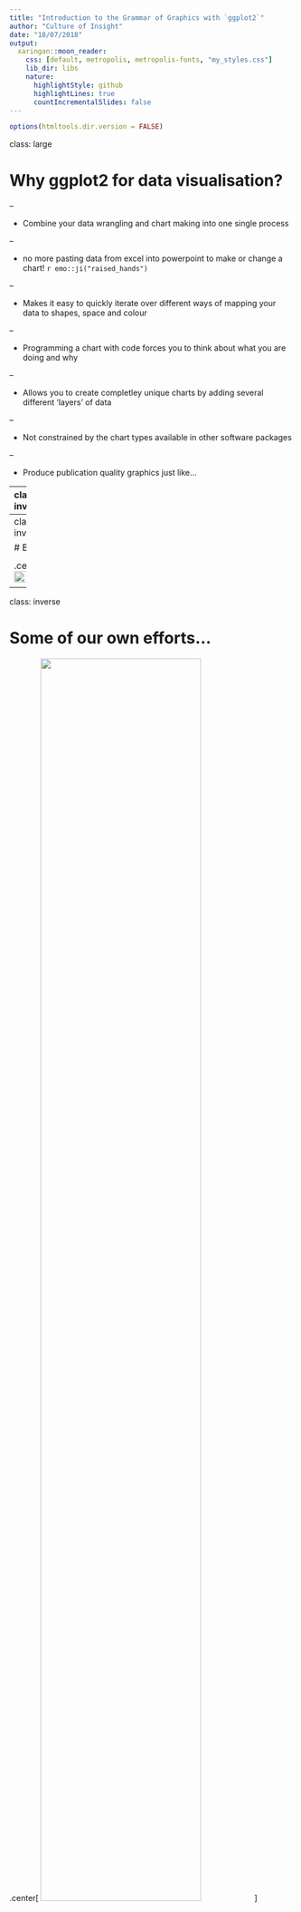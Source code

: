 ---
title: "Introduction to the Grammar of Graphics with `ggplot2`"
author: "Culture of Insight"
date: "18/07/2018"
output:
  xaringan::moon_reader:
    css: [default, metropolis, metropolis-fonts, "my_styles.css"]
    lib_dir: libs
    nature:
      highlightStyle: github
      highlightLines: true
      countIncrementalSlides: false
---

```{r setup, include=FALSE}
options(htmltools.dir.version = FALSE)
```

class: large

# Why ggplot2 for data visualisation?

--


- Combine your data wrangling and chart making into one single process

--

  * no more pasting data from excel into powerpoint to make or change a chart! `r emo::ji("raised_hands")`

--

- Makes it easy to quickly iterate over different ways of mapping your data to shapes, space and colour

--

- Programming a chart with code forces you to think about what you are doing and why

--

- Allows you to create completley unique charts by adding several different 'layers' of data

--

- Not constrained by the chart types available in other software packages

--

- Produce publication quality graphics just like...

---
class: inverse

# Financial Times

<blockquote class="twitter-tweet" data-lang="en"><p lang="en" dir="ltr">Fun fact for the <a href="https://twitter.com/hashtag/dataviz?src=hash&amp;ref_src=twsrc%5Etfw">#dataviz</a> crowd:<br><br>This chart (and the ones in the story) are the first we&#39;ve done 100% in ggplot, right down to the custom <a href="https://twitter.com/FT?ref_src=twsrc%5Etfw">@FT</a> font and the white bar in the top left. <a href="https://t.co/BVFmoYX2WL">https://t.co/BVFmoYX2WL</a></p>&mdash; John Burn-Murdoch (@jburnmurdoch) <a href="https://twitter.com/jburnmurdoch/status/1006783615022391297?ref_src=twsrc%5Etfw">June 13, 2018</a></blockquote>
<script async src="https://platform.twitter.com/widgets.js" charset="utf-8"></script>

.center[
<img src="assets/ft_ggplot.jpg" width="40%"/>
]

---
class: inverse

# BBC

<blockquote class="twitter-tweet" data-conversation="none" data-cards="hidden" data-lang="en"><p lang="en" dir="ltr">At the beeb we’re now doing a lot of charts solely in ggplot. The charts here for example <a href="https://t.co/bokQHQK6pj">https://t.co/bokQHQK6pj</a> .  We’re doing maps too.</p>&mdash; Wesley Stephenson (@WesStephenson) <a href="https://twitter.com/WesStephenson/status/1006797669648470016?ref_src=twsrc%5Etfw">June 13, 2018</a></blockquote>
<script async src="https://platform.twitter.com/widgets.js" charset="utf-8"></script>

.center[
<img src="assets/bbc_ggplot.png" width="80%"/>
]

---
class: inverse

# Some of our own efforts...

.center[
<img src="assets/rando_party_points.png" width="75%"/>
]

---
class: inverse

# Some of our own efforts...

.center[
<img src="assets/joyplot.gif" width="90%"/>
]

---

# Some of our own efforts...

.center[
<img src="assets/goals.png" width="100%"/>
]

---

# Some of our own efforts...

.center[
<img src="assets/floods.png" width="100%"/>
]

---

# Some of our own efforts...

.center[
<img src="assets/isotype.png" width="100%"/>
]

---
# Principles

--

> ggplot2 is a system for declaratively creating graphics, based on The Grammar of Graphics. You provide the data, tell ggplot2 how to map variables to aesthetics, what graphical primitives to use, and it takes care of the details.

--

- Relies on 'tidy data' - which we now have!

--

- Each column (variable) of data in your dataset can be 'mapped' to an `aesthetic` on the chart

--

- Aesthetics can include:
 * X-axis
 * Y-axis
 * Colour
 * Fill
 * Alpha (opacity)
 * Groups
 * Loads more!

---

# Quick example

ggplot2 comes with some example datasets - one being `mpg` fuel economy data

```{r message=FALSE, warning=FALSE}
library(ggplot2)

head(mpg)
```

We want to look at the relationship between `displ` (engine displacement in litres) and `hwy` (highway miles per gallon), whilst also differentiating between the `class` of each vehicle.

How would we do it?

---
# Quick example

.left-column[
### Data

```{r eval=FALSE}
* ggplot(data = mpg)
```

]

.right-column[
```{r echo=FALSE}
ggplot(data = mpg)
```
]

---
# Quick example

.left-column[
### Data
### X + Y Aesthetics

```{r eval=FALSE}
ggplot(data = mpg,
       aes(x = displ, #<<
           y = hwy))  #<<
```

]

.right-column[
```{r echo=FALSE}
ggplot(data = mpg,
       aes(x = displ, y = hwy))
```
]

---
# Quick example

.left-column[
### Data
### X + Y Aesthetics
### Geoms

```{r eval=FALSE}
ggplot(data = mpg,
       aes(x = displ,
           y = hwy)) +
  geom_point() #<<
```

]

.right-column[
```{r echo=FALSE}
ggplot(data = mpg,
       aes(x = displ, y = hwy)) +
  geom_point()
```
]

---
# Quick example

.left-column[
### Data
### X + Y Aesthetics
### Geoms
### Colour Aesthetic

```{r eval=FALSE}
ggplot(data = mpg,
       aes(x = displ,
           y = hwy)) + 
  geom_point(aes(colour = class)) #<<
```

]

.right-column[
```{r echo=FALSE}
ggplot(data = mpg,
       aes(x = displ, y = hwy)) +
  geom_point(aes(colour = class))
```
]

---
# Quick example

.left-column[
### Data
### X + Y Aesthetics
### Geoms
### Colour Aesthetic
### Trend Line Geom

```{r eval=FALSE}
ggplot(data = mpg,
       aes(x = displ,
           y = hwy)) + 
  geom_point(aes(colour = class)) +
  geom_smooth() #<<
```

]

.right-column[
```{r echo=FALSE, message=FALSE, warning=FALSE}
ggplot(data = mpg,
       aes(x = displ, y = hwy)) +
  geom_point(aes(colour = class)) +
  geom_smooth()
```
]

---

# ggplot2 Components

.left-column[
## `ggplot()`
]

.right-column[
- Any data or aesthetics declared in the opening `ggplot()` function will be mapped to any following `geom_*` unless overriden within the `geom_*()` function
]

---

# ggplot2 Components

.left-column[
## `ggplot()`
## `geom_*()`
]

.right-column[
- Any data or aesthetics declared in the opening `ggplot()` function will be mapped to any following `geom_*` unless overriden within the `geom_*()` function

- You can map different data and aesthetics to specific geoms by declaring them inside the `geom_*()` function like so: 

```{r eval=FALSE}
geom_point(data = different_dataset, 
           aes(x = xVar, 
               y = yVar, 
               colour = colourVar))
```
]

---

# ggplot2 Components

.left-column[
## `ggplot()`
## `geom_*()`
## + not %>% !!!
]

.right-column[
- Any data or aesthetics declared in the opening `ggplot()` function will be mapped to any following `geom_*` unless overriden within the `geom_*()` function

- You can map different data and aesthetics to specific geoms by declaring them inside the `geom_*()` function like so: 

```{r eval=FALSE}
geom_point(data = different_dataset, 
           aes(x = xVar, 
               y = yVar, 
               colour = colourVar))
```

- Note that to layer elements in a ggplot, we use the `+` operator and not the pipe `%>%`!

]

---
class: inverse, middle, center

# Your Turn!

Let's build some charts with the tidy dataset we made earlier...

